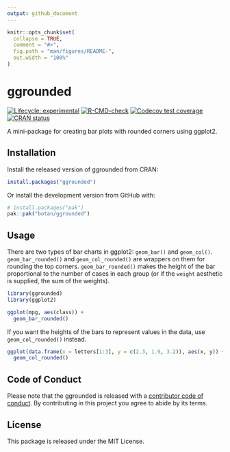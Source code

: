 ```yaml
---
output: github_document
---
```


<!-- README.md is generated from README.Rmd. Please edit that file -->

```r
knitr::opts_chunk$set(
  collapse = TRUE,
  comment = "#>",
  fig.path = "man/figures/README-",
  out.width = "100%"
)
```

# ggrounded

<!-- badges: start -->

[![Lifecycle: experimental](https://img.shields.io/badge/lifecycle-experimental-orange.svg)](https://lifecycle.r-lib.org/articles/stages.html#experimental)
[![R-CMD-check](https://github.com/botan/ggrounded/actions/workflows/R-CMD-check.yaml/badge.svg)](https://github.com/botan/ggrounded/actions/workflows/R-CMD-check.yaml)
[![Codecov test coverage](https://codecov.io/gh/botan/ggrounded/branch/main/graph/badge.svg)](https://app.codecov.io/gh/botan/ggrounded?branch=main)
[![CRAN status](https://www.r-pkg.org/badges/version/ggrounded)](https://CRAN.R-project.org/package=ggrounded)
<!-- badges: end -->

A mini-package for creating bar plots with rounded corners using ggplot2.

## Installation

Install the released version of ggrounded from CRAN:

```r
install.packages("ggrounded")
```

Or install the development version from GitHub with:

```r
# install.packages("pak")
pak::pak("botan/ggrounded")
```

## Usage

There are two types of bar charts in ggplot2: `geom_bar()` and `geom_col()`. `geom_bar_rounded()` and `geom_col_rounded()` are wrappers on them for rounding the top corners. `geom_bar_rounded()` makes the height of the bar proportional to the number of cases in each group (or if the `weight` aesthetic is supplied, the sum of the weights). 

```r
library(ggrounded)
library(ggplot2)

ggplot(mpg, aes(class)) +
  geom_bar_rounded()
```

 If you want the heights of the bars to represent values in the data, use `geom_col_rounded()` instead.

```r
ggplot(data.frame(x = letters[1:3], y = c(2.3, 1.9, 3.2)), aes(x, y)) +
  geom_col_rounded()
```

## Code of Conduct

Please note that the ggrounded is released with a [contributor code of conduct](https://www.contributor-covenant.org/version/2/1/code_of_conduct.html). By contributing in this project you agree to abide by its terms.

## License

This package is released under the MIT License.
